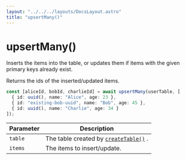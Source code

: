 ```yaml
---
layout: "../../../layouts/DocsLayout.astro"
title: "upsertMany()"
---
```


# upsertMany()

Inserts the items into the table, or updates them if items with the given primary keys already exist.

Returns the ids of the inserted/updated items.

```ts
const [aliceId, bobId, charlieId] = await upsertMany(userTable, [
  { id: uuid(), name: "Alice", age: 23 },
  { id: "existing-bob-uuid", name: "Bob", age: 45 },
  { id: uuid(), name: "Charlie", age: 34 }
]);
```

| Parameter  | Description                                                           |
| ---------- | --------------------------------------------------------------------- |
| `table`    | The table created by [`createTable()`](/docs/reference/createTable) . |
| `items`    | The items to insert/update.                                           |
